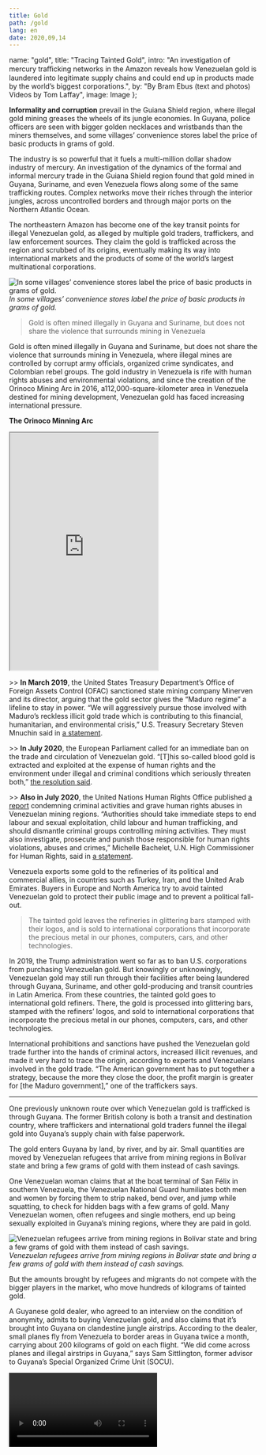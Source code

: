 ---
title: Gold
path: /gold
lang: en
date: 2020,09,14
---


  name: "gold",
  title: "Tracing Tainted Gold",
  intro: "An investigation of mercury traﬃcking networks in the Amazon reveals how Venezuelan gold is laundered into legitimate supply chains and could end up in products made by the world’s biggest corporations.",
  by: "By Bram Ebus (text and photos) Videos by Tom Laffay",
  image: Image
};

**Informality and corruption** prevail in the Guiana Shield region, where illegal gold mining greases the wheels of its jungle economies. In Guyana, police officers are seen with bigger golden necklaces and wristbands than the miners themselves, and some villages’ convenience stores label the price of basic products in grams of gold.

The industry is so powerful that it fuels a multi-million dollar shadow industry of mercury. An investigation of the dynamics of the formal and informal mercury trade in the Guiana Shield region found that gold mined in Guyana, Suriname, and even Venezuela flows along some of the same trafficking routes. Complex networks move their riches through the interior jungles, across uncontrolled borders and through major ports on the Northern Atlantic Ocean.

The northeastern Amazon has become one of the key transit points for illegal Venezuelan gold, as alleged by multiple gold traders, traffickers, and law enforcement sources. They claim the gold is trafficked across the region and scrubbed of its origins, eventually making its way into international markets and the products of some of the world’s largest multinational corporations.

![In some villages’ convenience stores label the price of basic products in grams of gold.](../../images/fotos/Guyana-35.jpg) *In some villages’ convenience stores label the price of basic products in grams of gold.*

> Gold is often mined illegally in Guyana and Suriname, but does not share the violence that surrounds mining in Venezuela

Gold is often mined illegally in Guyana and Suriname, but does not share the violence that surrounds mining in Venezuela, where illegal mines are controlled by corrupt army officials, organized crime syndicates, and Colombian rebel groups. The gold industry in Venezuela is rife with human rights abuses and environmental violations, and since the creation of the Orinoco Mining Arc in 2016, a112,000-square-kilometer area in Venezuela destined for mining development, Venezuelan gold has faced increasing international pressure.

**The Orinoco Minning Arc**
<iframe height="480" src="https://infoamazonia.org/pt/embed/?map_only=1&map_id=17448&width=960&height=480"></iframe>

\>\> **In March 2019**, the United States Treasury Department’s Office of Foreign Assets Control (OFAC) sanctioned state mining company Minerven and its director, arguing that the gold sector gives the “Maduro regime” a lifeline to stay in power. “We will aggressively pursue those involved with Maduro’s reckless illicit gold trade which is contributing to this financial, humanitarian, and environmental crisis,” U.S. Treasury Secretary Steven Mnuchin said in [a statement](https://home.treasury.gov-/news/press-releases/sm631).

\>\> **In July 2020**, the European Parliament called for an immediate ban on the trade and circulation of Venezuelan gold. “\[T]his so-called blood gold is extracted and exploited at the expense of human rights and the environment under illegal and criminal conditions which seriously threaten both,” [the resolution said](https://www.europarl.europa.eu/doceo/document/TA-9-2020-0193_EN.html).

\>\> **Also in July 2020**, the United Nations Human Rights Office published [a report](https://www.ohchr.org/EN/HRBodies/HRC/RegulSession44/Documents/A_HRC_44_54.pdf) condemning criminal activities and grave human rights abuses in Venezuelan mining regions. “Authorities should take immediate steps to end labour and sexual exploitation, child labour and human trafficking, and should dismantle criminal groups controlling mining activities. They must also investigate, prosecute and punish those responsible for human rights violations, abuses and crimes,” Michelle Bachelet, U.N. High Commissioner for Human Rights, said in [a statement](https://news.un.org/en/story/2020/07/1068391).

Venezuela exports some gold to the refineries of its political and commercial allies, in countries such as Turkey, Iran, and the United Arab Emirates. Buyers in Europe and North America try to avoid tainted Venezuelan gold to protect their public image and to prevent a political fall-out.

> The tainted gold leaves the refineries in glittering bars stamped with their logos, and is sold to international corporations that incorporate the precious metal in our phones, computers, cars, and other technologies.

In 2019, the Trump administration went so far as to ban U.S. corporations from purchasing Venezuelan gold. But knowingly or unknowingly, Venezuelan gold may still run through their facilities after being laundered through Guyana, Suriname, and other gold-producing and transit countries in Latin America. From these countries, the tainted gold goes to international gold refiners. There, the gold is processed into glittering bars, stamped with the refiners’ logos, and sold to international corporations that incorporate the precious metal in our phones, computers, cars, and other technologies.

International prohibitions and sanctions have pushed the Venezuelan gold trade further into the hands of criminal actors, increased illicit revenues, and made it very hard to trace the origin, according to experts and Venezuelans involved in the gold trade. “The American government has to put together a strategy, because the more they close the door, the profit margin is greater for [the Maduro government],” one of the traffickers says.

---

One previously unknown route over which Venezuelan gold is trafficked is through Guyana. The former British colony is both a transit and destination country, where traffickers and international gold traders funnel the illegal gold into Guyana’s supply chain with false paperwork.

The gold enters Guyana by land, by river, and by air. Small quantities are moved by Venezuelan refugees that arrive from mining regions in Bolívar state and bring a few grams of gold with them instead of cash savings.

One Venezuelan woman claims that at the boat terminal of San Félix in southern Venezuela, the Venezuelan National Guard humiliates both men and women by forcing them to strip naked, bend over, and jump while squatting, to check for hidden bags with a few grams of gold. Many Venezuelan women, often refugees and single mothers, end up being sexually exploited in Guyana’s mining regions, where they are paid in gold.

![Venezuelan refugees arrive from mining regions in Bolívar state and bring a few grams of gold with them instead of cash savings.](../../images/fotos/Guyana-51.jpg) *Venezuelan refugees arrive from mining regions in Bolívar state and bring a few grams of gold with them instead of cash savings.*

But the amounts brought by refugees and migrants do not compete with the bigger players in the market, who move hundreds of kilograms of tainted gold.

A Guyanese gold dealer, who agreed to an interview on the condition of anonymity, admits to buying Venezuelan gold, and also claims that it’s brought into Guyana on clandestine jungle airstrips. According to the dealer, small planes fly from Venezuela to border areas in Guyana twice a month, carrying about 200 kilograms of gold on each flight. “We did come across planes and illegal airstrips in Guyana,” says Sam Sittlington, former advisor to Guyana’s Special Organized Crime Unit (SOCU).

<Video url="https://youtube.com/embed/667YSC2CFRc" />

Since the beginning of the economic and humanitarian crisis in Venezuela in 2013, hyperinflation in the country has spiraled out of control. Cash-strapped Venezuelan traders offer the gold at discount prices, sometimes at 40 percent under the market rate, to obtain foreign currencies. “There is no paperwork that comes with the gold,” says the
Guyanese gold dealer. “They’re so hungry for the U.S. dollar, and that is why they can afford to give 200 kilos on credit.”

Traffickers also bring Venezuelan gold into Guyana by way of Brazil. The Guyanese dealer claims that until recently, about 150 kilograms a week were trafficked into Guyana through the border down of Lethem, and then put on direct flights to Georgetown, the capital city on the coast.

Cash is taken back across the border into Venezuela or Brazil by couriers, according to various sources, including a foreign intelligence officer and the Guyanese gold trader, who both requested anonymity to speak freely. The border-hopping cash couriers carry millions in U.S. dollars, British Pounds, or Euros at a time. “Even if customs seized the money, they would return it back to the couriers within a couple of days,” Sittlington says.

> “There is no paperwork that comes with gold," says the guyanese gold dealer

![Tens of kilos of gold have been trafficked into Guyana, a week, through border town Lethem.](../../images/fotos/IMG_3791.jpg) *Tens of kilos of gold have been trafficked into Guyana, a week, through border town Lethem.*

The couriers on the Brazilian border, often young students from Boa Vista, bring cash into Brazil as many as three times a week, according to the foreign intelligence officer. “They use very young guys and they pay $50 USD to bring it,” he says.

The total amount of Venezuelan gold moving through Guyana is unknown, but it’s clear that a portion ends up in the hands of some of Guyana’s main gold exporters, according to high-ranking sources working for the state, who spoke on the condition of anonymity. One mining expert, who has been aware of Venezuelan gold arriving in Guyana since 2018, believes that all of Guyana’s gold exporters are involved. “It's not difficult to transport from Venezuela to Georgetown,"
he says.

> “We have been receiving reports that we have dealers purchasing gold coming in from Venezuela,” says Eondrene Thompson, the Guyana Gold Board (GGB) general manager.

The Guyana Gold Board, which oversees the refining and export of gold in the country, is aware that Venezuelan gold may be leaching into the country's supply chain, but so far they have not been able to put a stop to it. “We have been receiving reports that we have dealers purchasing gold coming in from Venezuela,” says Eondrene Thompson, the Guyana
Gold Board (GGB) general manager. She cautioned that the board has no physical evidence to prove that Venezuelan gold is trafficked into Guyana.

<Gallery>

![It's not difficult to transport from Venezuela to Georgetown](../../images/fotos/Guyana-10.jpg) *It's not difficult to transport from Venezuela to Georgetown*

![](../../images/fotos/Guyana-27.jpg)

</Gallery>

But quantities of gold mined in Guyana differ from how much is actually declared and traded, according to Newell Dennison, head of the Guyana Geology and Mines Commission (GGMC). “The amount of gold that is declared to the GGB does not reconcile easily with the amount of gold that our officers from GGMC ascertain as being produced from the
operations on the ground,” he says. “We have had situations where the difference is troubling to us.”

Gold production in Guyana’s small-scale gold mines contracted in 2019, according to multiple sources, due to issues with access to fuel and decreasing public investments in the sector. Yet gold declarations by dealers and exporters rose in 2019, which could represent gold coming from illegal Guyanese mines, or gold trafficked into Guyana from other countries.

In the first five months of 2020, Guyanese gold dealers declared 940 kilograms more than the same period in 2019—a nearly 27 percent increase during the COVID-19 pandemic. The GGB has also found that miners register hotel addresses in Guyana’s interior, rather than mines, as places where they supposedly sourced their gold.

<Sidenote side="left">
	Gold dealers declared 940 kilograms more than the same period in 2019—a nearly 27 percent increase during the COVID-19 pandemic.
</Sidenote>

<iframe height="480" src="https://datawrapper.dwcdn.net/Dg0r7/2/"></iframe>

> Argor-Heraeus, for example, sells their gold to apple, Samsung, Microsoft, Phillip Morris, Ford and Tesla

Sources from within the sector, including gold traders, traffickers, and law enforcement, allege that at least two of Guyana’s licensed gold exporters—El Dorado Trading and Mohamed’s Trading, the country’s two largest private gold dealers—have purchased illicit Venezuelan gold. El Dorado Trading exports gold to Guardian International Gold Corp in
Canada, Tony Goetz in Belgium, and Argor-Heraeus in Switzerland. Mohamed’s Trading exports to Zee Gold DMCC in the United Arab Emirates.

Other companies, including several recognizable multinationals, then purchase the gold directly from these refineries. Argor-Heraeus, for example, sells their gold to Apple, Samsung, Microsoft, Phillip Morris, Ford, and Tesla. Tony Goetz’s clients include Sony, Starbucks, and Hewlett-Packard.

Sources familiar with the companies’ practices claim that Guyanese miners working in Venezuela bring the gold to Guyana and sell it to El Dorado Trading, and that both companies occasionally buy gold directly from Venezuelan criminals on the border, referred to as sindicatos or malandros.

El Dorado Trading denied allegations that the company has purchased Venezuelan gold, and Guardian International, Tony Goetz, and Argor-Heraeus all claimed that they had no reason to believe El Dorado had sold them Venezuelan gold. “Our own standards and the legal standards in Switzerland are amongst the strictest in the world and we are absolutely determined to follow them,” Argos-Heraeus’s head of communications wrote in an email.

Mohamed’s Trading did not respond to requests for comment.

One Venezuelan gold trafficker alleges that Mohammed’s Trading, owned by Nazar Mohamed, is buying gold from the Venezuelan regime’s military leadership. “Mohamed, that one, he is the tough one over there [in Guyana],” he says. “It’s him who is throwing dollars very hard at these people.” The trafficker claims that the military buys from the National Liberation Army (ELN) guerrillas near a mine called Corre Gente, in the Venezuelan Bolívar state. “There is an airstrip there,” he says.

> “From there, [the gold] illegally leaves for Guyana, they hand it over and bring dollars back.”

A source in a foreign intelligence service claims that Mohamed is the “main player” involved in trafficking illicit goods from Venezuela into Guyana, and then abroad. “[Mohamed] is buying Venezuelan gold, definitely he is the biggest buyer, no doubt about it. He is also trafficking cocaine and firearms from Venezuela,” explains the foreign intelligence officer, adding that the weapons are sold to clients in Suriname and the cocaine leaves for international markets.

The third party gold dealer also claims that the leadership at Mohamed and El Dorado Trading know about the companies’ involvement with Venezuelan gold. “They’re fully aware, because they have to put up the money up front for the purchase of U.S. currency in Guyanese dollars to pay for the gold, and they themselves will have their security sometimes fly into the bush, into the interior.” The gold dealer claims to have sold Venezuelan gold on one occasion to El Dorado Trading.

<Video url="https://youtube.com/embed/lpQ-zLmw6pE" />

The leadership at both companies appear to be connected to political elites in Guyana; both allegedly donated funds to both the ruling and former government party, and Mohamed reportedly donated an armored car to the new president, Irfaan Ali.

Tamesh Jagmohan, El Dorado Trading’s director, suggested that the allegations against the company “emanate from persons with ulterior motives. It is not uncommon in Guyana for certain private/public groupings to combine efforts to attack others for competitive,financial or political purposes.”

Regardless of the gold smuggling allegations against El Dorado Trading, Jagmohan himself has been investigated by the FBI for gold smuggling to the U.S. and he and his company are suspected of having laundered money for the terrorist organization Hezbollah. Jagmohan was stopped at the Miami airport in 2012 with 27 bars of gold he failed to declare. According to someone with knowledge of the investigation, he was fined $40,000 USD and had his visa revoked.

According to Sittlington, the SOCU has also found that individuals heavily adorned with gold jewelry smuggle gold on flights to markets in North America, such as Miami, and that bags containing gold have bypassed airport security: “In other words, there is corruption at the airport,” Sittlington adds. According to one government source, in late
2019, officials halted an El Dorado shipment of about 125 kilograms of gold ready to take-off to Barbados. The shipment aroused suspicions after officials identified irregularities with the seal and noticed that it was scheduled to leave from an airport that is not used for official gold transports.

> Individuals heavily adorned with gold jewelry smuggle gold on flights to markets in North America, such as Miami, and that bags containing gold have bypassed airport security:

Some of the gold is transited through Suriname, then brought to The Netherlands, sometimes on commercial KLM flights, before it’s taken to Belgium. KLM could not confirm or deny that it had transported gold shipments in the past due to the "sensitive nature of the shipments," but added that it decided in July 2019 to no longer transport Venezuelan
gold.

Besides trafficking Venezuelan gold, major gold buyers make hefty profits by using a different exchange rate for the U.S. Dollar than banks and the state, winning a few dollars on each gram of gold. More money is made through tax evasion. Miners sell their gold plus 8.5 percent in taxes, which El Dorado Trading and Mohamed’s Trading should pass on to the state. Oftentimes this does not happen, and the taxes paid by small-scale miners are pocketed by Guyana’s biggest gold exporters.

Despite officials’ knowledge of trafficking and tax evasion, they’ve been unable to put a stop to it. The foreign intelligence officer in Guyana complains that no legal cases can be built because of the deep corruption in Guyanese law enforcement. “The police force is part of the problem,” he says, “not part of the solution.”

---

Not all of the gold mined or trafficked into Guyana is directly sold to international refineries. The lawlessness and uncontrolled borders of the northern Amazon mean that much of that gold goes where taxes are lowest and foreign currencies are paid.

<Video url="https://youtube.com/embed/veX0nCa5ARQ" />

On the Guyanese banks of the Corentyne River lies a small town called Corriverton. Frequent boats ferry passengers and goods across the river to Suriname, offering ample opportunities to traffickers. Showtime*, a local criminal entrepreneur with a career in gold mining and trafficking, explains how contraband economies work in a nutshell. “All I know is to go to the interior and work, bring home the gold for my family,” Showtime says. “Now I realize that if I take that gold to Suriname, I’m going to get double the amount to look after my family. So I’m going to try to be creative enough to take my gold over there.”

> "If I take that gold to Suriname, I’m going to get double the amount to look after my family. So I’m going to try to be creative enough to take my gold over there.”

He is not alone. "The belief is that conservatively 35 to 45 percent of our gold production is smuggled out of the country, primarily to Suriname,” says Gabriel Lall, the former chairman of the GGB. “With the supposed Venezuelan gold surfacing [in Guyana], you add to that."

Until recently, Suriname was the most attractive country in the region to sell the precious metal: minimal tax and royalty collection on gold brought in miners from all across the Guiana Shield. Additionally, Surinamese gold shops often paid in U.S. dollars or Euros, while most—especially the smaller—Guyanese gold shops only offer GYD.

As the price of gold shot up over the last two years, gold shops in Suriname’s capital city of Paramaribo increased their revenues. Before the COVID-19 pandemic, some smaller and independent gold shops in the center of Paramaribo processed one or two kilograms a day and mainly bought small quantities from inland miners. But there were, and still are, bigger players on the market. One of the larger gold buyers with an export license claimed to have bought up to 50 kilograms a day, a market value of more than $3 million USD, from gold shops throughout the capital.

<Gallery>

![As the price of gold shot up over the last two years, gold shops in Suriname’s capital city of Paramaribo increased their revenues.](../../images/fotos/DSC07015.jpg) *As the price of gold shot up over the last two years, gold shops in Suriname’s capital city of Paramaribo increased their revenues.*

![Alt](../../images/fotos/DSC07035.jpg)

![Alt](../../images/fotos/DSC07454.jpg)

![Alt](../../images/fotos/DSC07458.jpg)

![Alt](../../images/fotos/DSC07461.jpg)

![Alt](../../images/fotos/DSC07475.jpg)

</Gallery>

Ourominas is one of the bigger gold buying chains in Suriname, with multiple storefronts in Paramaribo. Buyers like Ourominas aren't required to ask sellers for any sort of certification or papers of origin. In one of their shops in Paramaribo, an employee stated that the company does not demand for any paperwork to buy gold and therefore it is impossible to know if it was mined domestically or abroad.

“If it’s also Guyanese gold, we just don’t know that,” the employee says. At least 10 other gold shops in Paramaribo affirmed that the stores had no requirement nor process to find out where the gold has been mined. But some employees admitted to knowingly buying gold from neighbouring French-Guiana, Guyana, and even from the conflict-ridden Venezuelan mines.

One of the burners in a major gold shop, whose job is to burn the mercury off of the amalgams of gold and mercury that come from the mines, commented that a Venezuelan person enters once or twice a month to dispatch up to 30 kilograms of gold, but declined to provide any more information. A Venezuelan gold trafficker consulted for this report claims that traffickers use Suriname to launder illegally mined gold into the country’s legal supply chain.

![The job in a major gold shop is to burn the mercury off of the amalgams of gold and mercury that come from the mines](../../images/fotos/DSC07464.jpg)*The job in a major gold shop is to burn the mercury off of the amalgams of gold and mercury that come from the mines*

Some of the gold shops sell gold to the international trader Kaloti Precious Metals, which has a refinery in Dubai, but the multinational also has a stake in the Kaloti Suriname Mint House (KSMH).

The KSMH, launched in 2015, smelts and analyses the gold, and then calculates the royalties that must be paid to Suriname's government. Most of the gold coming from Suriname’s small- and medium-scale mines has to pass through the KSMH, a joint venture between Kaloti's Dubai refinery, Surinamese business owners, and the state. Kaloti Precious Metals owns a majority stake in the operation, while Surinamese business owners own 30 percent, and the state owns just 10 percent.

The KSMH never actually owns the precious metal that comes through its doors, according to Ryan Tjon, the director of the KSMH. But Tjon confirms that Kaloti Dubai is one of the buyers of Surinamese gold. Kaloti considered building the Mint House in other countries in the Guiana Shield region, but ultimately chose Suriname due to its long-standing involvement with the country's gold industry. Kaloti's Dubai refinery has imported gold from Suriname since the 1990s.

The Mint House was supposed to turn Suriname into a "competitive bullion trading hub and center of excellence for the precious metals industry," [according to Munir Kaloti](http://www.kalotipm.com/Media-Center-PressReleases-Details/7/KALOTI-OPENS-SURINAMES-FIRST-GOLD-REFINERY), the chairman of Kaloti Precious Metals. The KSMH has a yearly processing capacity of 60,000 kilos of gold—much higher than Suriname’s national annual gold production. Its goal was always to process gold from all of the Guiana Shield countries, but the government failed to promote gold imports from its neighbors and the project has yet to turn a profit.

In 2019, the KSMH processed between 15,000 and 20,000 kilograms of gold, according to Tjon. In theory, that's most of the gold that the country's twelve exporters bought from either small-scale mining operations or from the country's numerous gold shops. But in practice, there are no guarantees that the gold these license holders send to the refinery before exporting is actually mined in Suriname. “It would be very difficult to say where it came from,” Tjon says.

The KSMH is in the position to deny gold if irregularities present themselves; for example, if unusual amounts of gold are moved through the Mint House. Nevertheless, this has not happened in the three years that Tjon has directed the company. The Mint House director is aware that gold trafficking is an issue, “but we are not the ones, the agency, to investigate where the gold actually comes from,” he says. “We are not a police officer.” Instead, the refinery relies on exporters to do their due diligence. If an exporter indicates that it’s Surinamese gold, the KMHS takes it in good faith, according to Tjon.

> “We are not a police officer.” Instead, the refinery relies on exporters to do their due diligence

A lack of oversight at every stage, from the smallest gold shop to the KSMH, has allowed traffickers to launder illegally mined gold into Suriname's legal supply chain. But one reason it’s so hard for authorities to crack down on the illicit trade is that, much like the mercury trade, the trafficking networks for illegally mined gold are always in flux.

![Paramaribo, the Surinamese capital is suffering from the economic crisis since early 2020.](../../images/fotos/DSC07628.jpg) *Paramaribo, the Surinamese capital is suffering from the economic crisis since early 2020.*

Suriname’s economy took a deep dive after the outgoing Desi Bouterse government raided the Central Bank in February and restricted foreign exchange rates, causing a steep surge in inflation and the economy to nearly collapse. As a consequence of the ongoing economic disaster, foreign currencies became scarce and the Surinamese Dollar quickly lost value.

Some Paramaribo gold shops now only pay in Surinamese currency, according to one local gold miner, or charge an extra 10 percent for payments in USD. A more expensive exchange rate for the Euro or USD is applied in Suriname, leading to lower prices for gold, up to 20 percent less than the market price. Another trader claims that the recent changes have pushed the Surinamese gold trade back across the border. “Gold trafficking became attractive again in Suriname,” he says. “Our gold now goes to Guyana,” says another dealer, adding that those who are able to move gold across the border into Guyana can save thousands of U.S. dollars per kilogram.

The new administration in Suriname, headed by President Chan Santokhi, the former chief of police, has promised to reform the country’s gold mining sector, but the country’s new vice president, Ronnie Brunswijk, is a former rebel leader and drug trafficker, and a major player in Suriname’s gold industry, running several mines in the country’s interior. While it’s not unusual for political elites to have a stake in Suriname’s gold mining sector, it remains to be seen if the country can stamp out the black market while those who profit from it are in power.
